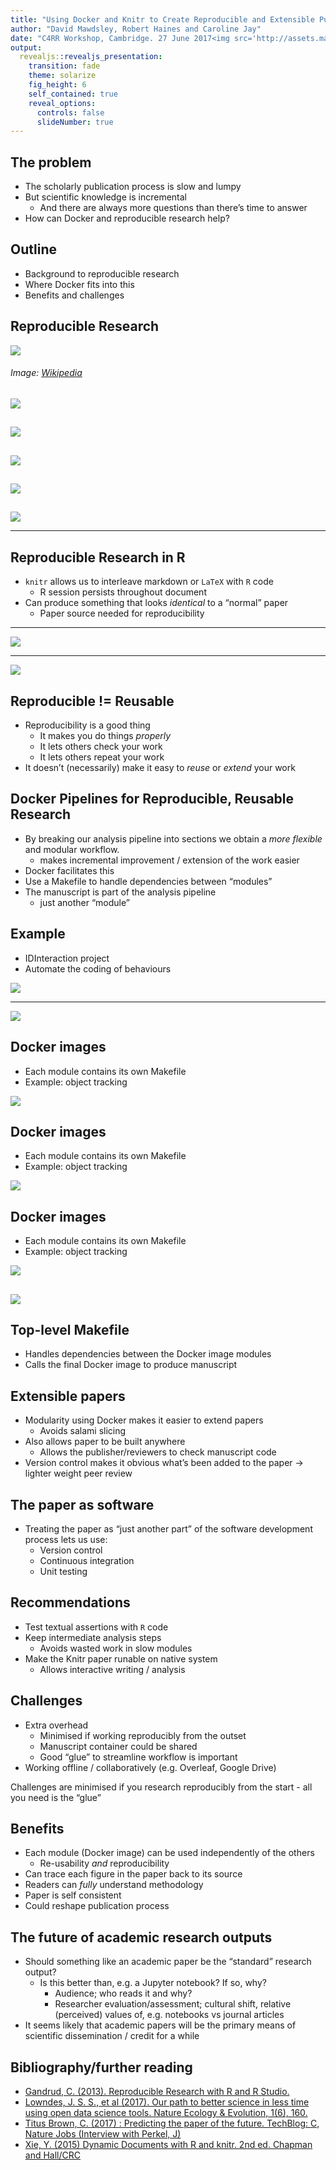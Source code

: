 ```yaml
---
title: "Using Docker and Knitr to Create Reproducible and Extensible Publications"
author: "David Mawdsley, Robert Haines and Caroline Jay"
date: "C4RR Workshop, Cambridge. 27 June 2017<img src='http://assets.manchester.ac.uk/logos/hi-res/TAB_UNI_MAIN_logo/White_backgrounds/TAB_col_white_background.png' style='border:0px solid black' width='50%'>"
output: 
  revealjs::revealjs_presentation:
    transition: fade
    theme: solarize
    fig_height: 6
    self_contained: true
    reveal_options:
      controls: false
      slideNumber: true
---
```


## The problem

[](Talk aim: To understand why writing a reproducible paper is a good thing, and that it follows naturally from containerising one's research.)

- The scholarly publication process is slow and lumpy
- But scientific knowledge is incremental
	* And there are always more questions than there's time to answer
- How can Docker and reproducible research help?

[](Pipeline makes it easier to ask new questions of your data.)

## Outline

- Background to reproducible research
- Where Docker fits into this
- Benefits and challenges 

## Reproducible Research


![](https://upload.wikimedia.org/wikipedia/en/6/62/Literate_Programming_book_cover.jpg?download)

<h6>Image:  <a href="//en.wikipedia.org/wiki/File:Literate_Programming_book_cover.jpg">Wikipedia</a></h6>


[](1984.  Very much focussed on _programming_.  Literate data analysis may be a better name for what we're trying to do. ) 
---


![](algoToPapers0.png)

## {data-transition="none"}

![](algoToPapers1.png)

## {data-transition="none"}

![](algoToPapers2.png)

## {data-transition="none"}

![](algoToPapers3.png)

## {data-transition="none"}

![](algoToPapers4.png)

[](Jupyter notebooks look like Jupyter notebooks - we're making something that looks like a regular paper.  But can make something that looks like a Notebook)

---

## Reproducible Research in R

- `knitr` allows us to interleave markdown or `LaTeX` with `R` code
	* R session persists throughout document
 
- Can produce something that looks _identical_ to a "normal" paper
	* Paper source needed for reproducibility

[](Fits in well with existing publication practices - provided you can submit in LaTeX)
    	
---

![](ExamplePaperSource.png)


[](Example reproducible paper - loads example data set, does regression, plots results, extracts figure.  Standard LaTeX template, but could use anything. This *is* the paper, built using Travis CI)

---

![](ExamplePaper.png)

[](Paper is produced reproducibly within presentation)

## Reproducible != Reusable

- Reproducibility is a good thing
	* It makes you do things *properly*
	* It lets others check your work
	* It lets others repeat your work
- It doesn't (necessarily) make it easy to _reuse_ or _extend_ your work 

## Docker Pipelines for Reproducible, Reusable Research

- By breaking our analysis pipeline into sections we obtain a
_more flexible_ and modular workflow.
	* makes incremental improvement / extension of the work easier
- Docker facilitates this
- Use a Makefile to handle dependencies between "modules" 
- The manuscript is part of the analysis pipeline
  	* just another "module"

## Example

- IDInteraction project
- Automate the coding of behaviours

![](P07ScreenTablet.jpg) 

---

![](WorkflowPipeline.png)


## Docker images
- Each module contains its own Makefile
- Example: object tracking
   
[](Discuss aim of experiment, data source, processing workflow)

![](ObjectTracking0.png)


## Docker images {data-transition="none"}
- Each module contains its own Makefile
- Example: object tracking
   
[](Discuss aim of experiment, data source, processing workflow)

![](ObjectTracking1.png)

## Docker images {data-transition="none"}

- Each module contains its own Makefile
- Example: object tracking
   

![](ObjectTracking2.png)

##

![](WorkflowContainers.png)

[](Each module is self-contained; can use different versions of libraries, e.g. OpenCV)  

## Top-level Makefile
- Handles dependencies between the Docker image modules
- Calls the final Docker image to produce manuscript

## Extensible papers

- Modularity using Docker makes it easier to extend papers
  * Avoids salami slicing

- Also allows paper to be built anywhere
  * Allows the publisher/reviewers to check manuscript code

- Version control makes it obvious what's been added to the paper &#8594; lighter weight peer review

[](Reduces bottleneck of peer review)

## The paper as software

- Treating the paper as "just another part" of the software development process lets us use:
	* Version control
	* Continuous integration
	* Unit testing


## Recommendations

- Test textual assertions with `R` code
- Keep intermediate analysis steps
	* Avoids wasted work in slow modules
- Make the Knitr paper runable on native system
  	* Allows interactive writing / analysis



## Challenges

- Extra overhead 
  	* Minimised if working reproducibly from the outset
	* Manuscript container could be shared
	* Good "glue" to streamline workflow is important
- Working offline / collaboratively (e.g. Overleaf, Google Drive)


Challenges are minimised if you research reproducibly from the start - all you need is the "glue"

[](Is the engineering worth it?  Not a recent issue..)

## Benefits

- Each module (Docker image) can be used independently of the others
  - Re-usability _and_ reproducibility
- Can trace each figure in the paper back to its source
- Readers can _fully_ understand methodology
- Paper is self consistent
- Could reshape publication process

## The future of academic research outputs

- Should something like an academic paper be the "standard" research output?
  * Is this better than, e.g. a Jupyter notebook? If so, why?
    - Audience; who reads it and why?
    - Researcher evaluation/assessment; cultural shift, relative (perceived) values of, e.g. notebooks vs journal articles

- It seems likely that academic papers will be the primary means of scientific dissemination / credit for a while

[](This slide is an aside - but worth thinking about the issues)

## Bibliography/further reading

* [Gandrud, C. (2013). Reproducible Research with R and R Studio.](https://raw.githubusercontent.com/IDInteraction/dockerworkshop/68621437a9d33e500e29324c5e2a86daca8fd061/.travis.yml)
* [Lowndes, J. S. S., et al  (2017). Our path to better science in less time using open data science tools. Nature Ecology & Evolution, 1(6), 160.](https://doi.org/10.1038/s41559-017-0160)
* [Titus Brown, C. (2017) : Predicting the paper of the future. TechBlog: C, Nature Jobs (Interview with Perkel, J)](http://blogs.nature.com/naturejobs/2017/06/01/techblog-c-titus-brown-predicting-the-paper-of-the-future/)
* [Xie, Y. (2015) Dynamic Documents with R and knitr. 2nd ed. Chapman and Hall/CRC](https://www.crcpress.com/Dynamic-Documents-with-R-and-knitr-Second-Edition/Xie/p/book/9781498716963)

